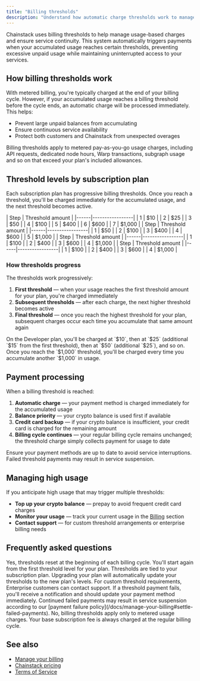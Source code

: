 ```yaml
---
title: "Billing thresholds"
description: "Understand how automatic charge thresholds work to manage your usage and payments"
---
```


Chainstack uses billing thresholds to help manage usage-based charges and ensure service continuity. This system automatically triggers payments when your accumulated usage reaches certain thresholds, preventing excessive unpaid usage while maintaining uninterrupted access to your services.

## How billing thresholds work

With metered billing, you're typically charged at the end of your billing cycle. However, if your accumulated usage reaches a billing threshold before the cycle ends, an automatic charge will be processed immediately. This helps:

- Prevent large unpaid balances from accumulating
- Ensure continuous service availability
- Protect both customers and Chainstack from unexpected overages

<Info>
Billing thresholds apply to metered pay-as-you-go usage charges, including API requests, dedicated node hours, Warp transactions, subgraph usage and so on that exceed your plan's included allowances.
</Info>

## Threshold levels by subscription plan

Each subscription plan has progressive billing thresholds. Once you reach a threshold, you'll be charged immediately for the accumulated usage, and the next threshold becomes active.

<Tabs>
  <Tab title="Developer">
    | Step | Threshold amount |
    |------|-----------------|
    | 1    | $10            |
    | 2    | $25            |
    | 3    | $50            |
    | 4    | $100           |
    | 5    | $400           |
    | 6    | $600           |
    | 7    | $1,000         |
  </Tab>
  
  <Tab title="Growth">
    | Step | Threshold amount |
    |------|-----------------|
    | 1    | $50            |
    | 2    | $100           |
    | 3    | $400           |
    | 4    | $600           |
    | 5    | $1,000         |
  </Tab>
  
  <Tab title="Business">
    | Step | Threshold amount |
    |------|-----------------|
    | 1    | $100           |
    | 2    | $400           |
    | 3    | $600           |
    | 4    | $1,000         |
  </Tab>
  
  <Tab title="Enterprise">
    | Step | Threshold amount |
    |------|-----------------|
    | 1    | $100           |
    | 2    | $400           |
    | 3    | $600           |
    | 4    | $1,000         |
  </Tab>
</Tabs>

### How thresholds progress

The thresholds work progressively:

1. **First threshold** — when your usage reaches the first threshold amount for your plan, you're charged immediately
2. **Subsequent thresholds** — after each charge, the next higher threshold becomes active
3. **Final threshold** — once you reach the highest threshold for your plan, subsequent charges occur each time you accumulate that same amount again

<Note>
On the Developer plan, you'll be charged at `$10`, then at `$25` (additional `$15` from the first threshold), then at `$50` (additional `$25`), and so on. Once you reach the `$1,000` threshold, you'll be charged every time you accumulate another `$1,000` in usage.
</Note>

## Payment processing

When a billing threshold is reached:

1. **Automatic charge** — your payment method is charged immediately for the accumulated usage
2. **Balance priority** — your crypto balance is used first if available
3. **Credit card backup** — if your crypto balance is insufficient, your credit card is charged for the remaining amount
4. **Billing cycle continues** — your regular billing cycle remains unchanged; the threshold charge simply collects payment for usage to date

<Warning>
Ensure your payment methods are up to date to avoid service interruptions. Failed threshold payments may result in service suspension.
</Warning>

## Managing high usage

If you anticipate high usage that may trigger multiple thresholds:

- **Top up your crypto balance** — prepay to avoid frequent credit card charges
- **Monitor your usage** — track your current usage in the [Billing](https://console.chainstack.com/user/settings/billing) section
- **Contact support** — for custom threshold arrangements or enterprise billing needs

## Frequently asked questions

<Accordion title="Do billing thresholds reset each month?">
Yes, thresholds reset at the beginning of each billing cycle. You'll start again from the first threshold level for your plan.
</Accordion>

<Accordion title="Can I change my billing thresholds?">
Thresholds are tied to your subscription plan. Upgrading your plan will automatically update your thresholds to the new plan's levels. For custom threshold requirements, Enterprise customers can contact support.
</Accordion>

<Accordion title="What happens if a threshold payment fails?">
If a threshold payment fails, you'll receive a notification and should update your payment method immediately. Continued failed payments may result in service suspension according to our [payment failure policy](/docs/manage-your-billing#settle-failed-payments).
</Accordion>

<Accordion title="Are subscription fees subject to thresholds?">
No, billing thresholds apply only to metered usage charges. Your base subscription fee is always charged at the regular billing cycle.
</Accordion>

## See also

- [Manage your billing](/docs/manage-your-billing)
- [Chainstack pricing](https://chainstack.com/pricing/)
- [Terms of Service](https://chainstack.com/tos/)